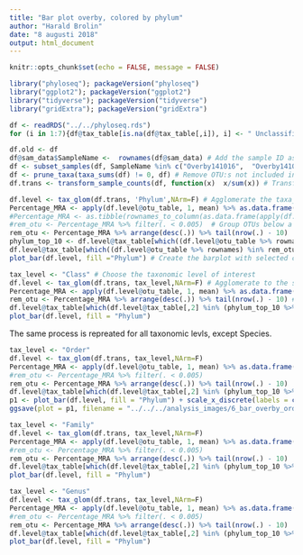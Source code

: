 ```yaml
---
title: "Bar plot overby, colored by phylum"
author: "Harald Brolin"
date: "8 augusti 2018"
output: html_document
---
```


```r
knitr::opts_chunk$set(echo = FALSE, message = FALSE)
```

```r
library("phyloseq"); packageVersion("phyloseq")
library("ggplot2"); packageVersion("ggplot2")
library("tidyverse"); packageVersion("tidyverse")
library("gridExtra"); packageVersion("gridExtra")
```

```r
df <- readRDS("../../phyloseq.rds")
for (i in 1:7){df@tax_table[is.na(df@tax_table[,i]), i] <- " Unclassified"}
```

```r
df.old <- df
df@sam_data$SampleName <-  rownames(df@sam_data) # Add the sample ID as a column
df <- subset_samples(df, SampleName %in% c("Overby141016",  "Overby141016kl1010",  "Overby141016kl1400",  "Overby141016kl1550", "Overby141023" ,"Overby141028")) # Choose samples of interest
df <- prune_taxa(taxa_sums(df) != 0, df) # Remove OTU:s not included in theese samples
df.trans <- transform_sample_counts(df, function(x)  x/sum(x)) # Transform the taxa_table into fraction of abundence (%)
```

```r
df.level <- tax_glom(df.trans, 'Phylum',NArm=F) # Agglomerate the taxa_table to Phylum level
Percentage_MRA <- apply(df.level@otu_table, 1, mean) %>% as.data.frame() %>% rownames_to_column %>% as.tibble()
#Percentage_MRA <- as.tibble(rownames_to_column(as.data.frame(apply(df.level@otu_table, 1, mean)))) # Get the mean realative abundence 
#rem_otu <- Percentage_MRA %>% filter(. < 0.005)  # Group OTUs below a minimum threshold of relative abundence, set to 0.5 %
rem_otu <- Percentage_MRA %>% arrange(desc(.)) %>% tail(nrow(.) - 10)
phylum_top_10 <- df.level@tax_table[which((df.level@otu_table %>% rownames) %in% rem_otu$rowname),"Phylum" ]
df.level@tax_table[which((df.level@otu_table %>% rownames) %in% rem_otu$rowname),"Phylum" ] <- "\"Other\"" # Name the group of OTU:s
plot_bar(df.level, fill ="Phylum") # Create the barplot with selected coloring
```

```r
tax_level <- "Class" # Choose the taxonomic level of interest 
df.level <- tax_glom(df.trans, tax_level,NArm=F) # Agglomerate to the selected level
Percentage_MRA <- apply(df.level@otu_table, 1, mean) %>% as.data.frame() %>% rownames_to_column %>% as.tibble() # Get the mean relative abundence 
rem_otu <- Percentage_MRA %>% arrange(desc(.)) %>% tail(nrow(.) - 10) #  Get the top 10 most common OTUs or Classes, group the "uncommon" OTUs 
df.level@tax_table[which(df.level@tax_table[,2] %in% (phylum_top_10 %>% as.data.frame() %>% .[[1]] %>% as.character())), "Phylum"] <- "\"Other\""
plot_bar(df.level, fill = "Phylum")
```


The same process is repreated for all taxonomic levls, except Species.

```r
tax_level <- "Order"
df.level <- tax_glom(df.trans, tax_level,NArm=F)
Percentage_MRA <- apply(df.level@otu_table, 1, mean) %>% as.data.frame() %>% rownames_to_column %>% as.tibble()
#rem_otu <- Percentage_MRA %>% filter(. < 0.005)                           # set <-  the limit for grouped reads, in fraction of total
rem_otu <- Percentage_MRA %>% arrange(desc(.)) %>% tail(nrow(.) - 10)
df.level@tax_table[which(df.level@tax_table[,2] %in% (phylum_top_10 %>% as.data.frame() %>% .[[1]] %>% as.character())), "Phylum"] <- "\"Other\""
p1 <- plot_bar(df.level, fill = "Phylum") + scale_x_discrete(labels = c("2014-10-14", "2014-10-16", "2014-10-16", "2014-10-16", "2014-10-21", "2014-10-28")); p1
ggsave(plot = p1, filename = "../../../analysis_images/6_bar_overby_order.png")
```

```r
tax_level <- "Family"
df.level <- tax_glom(df.trans, tax_level,NArm=F)
Percentage_MRA <- apply(df.level@otu_table, 1, mean) %>% as.data.frame() %>% rownames_to_column %>% as.tibble()
#rem_otu <- Percentage_MRA %>% filter(. < 0.005)                           # set <-  the limit for grouped reads, in fraction of total
rem_otu <- Percentage_MRA %>% arrange(desc(.)) %>% tail(nrow(.) - 10)
df.level@tax_table[which(df.level@tax_table[,2] %in% (phylum_top_10 %>% as.data.frame() %>% .[[1]] %>% as.character())), "Phylum"] <- "\"Other\""
plot_bar(df.level, fill = "Phylum")
```

```r
tax_level <- "Genus"
df.level <- tax_glom(df.trans, tax_level,NArm=F)
Percentage_MRA <- apply(df.level@otu_table, 1, mean) %>% as.data.frame() %>% rownames_to_column %>% as.tibble()
#rem_otu <- Percentage_MRA %>% filter(. < 0.005)                           # set <-  the limit for grouped reads, in fraction of total
rem_otu <- Percentage_MRA %>% arrange(desc(.)) %>% tail(nrow(.) - 10)
df.level@tax_table[which(df.level@tax_table[,2] %in% (phylum_top_10 %>% as.data.frame() %>% .[[1]] %>% as.character())), "Phylum"] <- "\"Other\""
plot_bar(df.level, fill = "Phylum")
```


